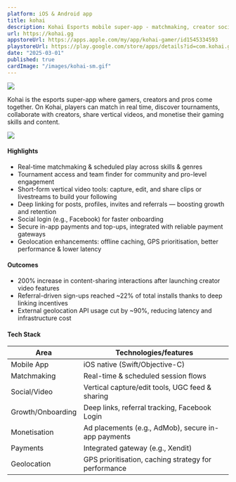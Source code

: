 ```yaml
---
platform: iOS & Android app
title: kohai
description: Kohai Esports mobile super-app - matchmaking, creator social video, real-time play, monetisation and seamless payments.
url: https://kohai.gg
appstoreUrl: https://apps.apple.com/my/app/kohai-gamer/id1545334593
playstoreUrl: https://play.google.com/store/apps/details?id=com.kohai.gamer
date: "2025-03-01"
published: true
cardImage: "/images/kohai-sm.gif"
---
```


![](/images/kohai.png)

Kohai is the esports super-app where gamers, creators and pros come together. On Kohai, players can match in real time, discover tournaments, collaborate with creators, share vertical videos, and monetise their gaming skills and content.

![](/images/kohai.gif)

#### Highlights

- Real-time matchmaking & scheduled play across skills & genres
- Tournament access and team finder for community and pro-level engagement
- Short-form vertical video tools: capture, edit, and share clips or livestreams to build your following
- Deep linking for posts, profiles, invites and referrals — boosting growth and retention
- Social login (e.g., Facebook) for faster onboarding
- Secure in-app payments and top-ups, integrated with reliable payment gateways
- Geolocation enhancements: offline caching, GPS prioritisation, better performance & lower latency

#### Outcomes

- 200% increase in content-sharing interactions after launching creator video features
- Referral-driven sign-ups reached ~22% of total installs thanks to deep linking incentives
- External geolocation API usage cut by ~90%, reducing latency and infrastructure cost

#### Tech Stack

| Area              | Technologies/features                                |
| ----------------- | ---------------------------------------------------- |
| Mobile App        | iOS native (Swift/Objective-C)                       |
| Matchmaking       | Real-time & scheduled session flows                  |
| Social/Video      | Vertical capture/edit tools, UGC feed & sharing      |
| Growth/Onboarding | Deep links, referral tracking, Facebook Login        |
| Monetisation      | Ad placements (e.g., AdMob), secure in-app payments  |
| Payments          | Integrated gateway (e.g., Xendit)                    |
| Geolocation       | GPS prioritisation, caching strategy for performance |
